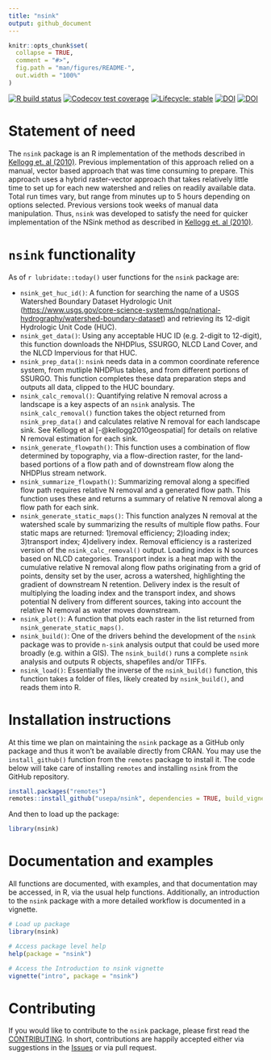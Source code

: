 ```yaml
---
title: "nsink"
output: github_document
---
```

<!-- README.md is generated from README.Rmd. Please edit that file -->

```r
knitr::opts_chunk$set(
  collapse = TRUE,
  comment = "#>",
  fig.path = "man/figures/README-",
  out.width = "100%"
)
```

<!-- badges: start -->
[![R build status](https://github.com/jhollist/nsink/workflows/R-CMD-check/badge.svg)](https://github.com/jhollist/nsink/actions)
[![Codecov test coverage](https://codecov.io/gh/jhollist/nsink/branch/main/graph/badge.svg)](https://codecov.io/gh/jhollist/nsink?branch=main)
[![Lifecycle: stable](https://img.shields.io/badge/lifecycle-stable-brightgreen.svg)](https://lifecycle.r-lib.org/articles/stages.html#stable)
[![DOI](https://zenodo.org/badge/DOI/10.5281/zenodo.6341565.svg)](https://doi.org/10.5281/zenodo.6341565)
[![DOI](https://joss.theoj.org/papers/10.21105/joss.04039/status.svg)](https://doi.org/10.21105/joss.04039)
<!-- badges: end -->

# Statement of need

The `nsink` package is an R implementation of the methods described in [Kellogg et. al (2010)](https://doi.org/10.1016/j.ecoleng.2010.02.006).  Previous implementation of this approach relied on a manual, vector based approach that was time consuming to prepare.  This approach uses a hybrid raster-vector approach that takes relatively little time to set up for each new watershed and relies on readily available data. Total run times vary, but range from minutes up to 5 hours depending on options selected.  Previous versions took weeks of manual data manipulation.  Thus, `nsink` was developed to satisfy the need for quicker implementation of the NSink method as described in [Kellogg et. al (2010)](https://doi.org/10.1016/j.ecoleng.2010.02.006).  

# `nsink` functionality
As of `r lubridate::today()` user functions for the `nsink` package are:

- `nsink_get_huc_id()`: A function for searching the name of a USGS Watershed Boundary Dataset Hydrologic Unit (<https://www.usgs.gov/core-science-systems/ngp/national-hydrography/watershed-boundary-dataset>) and retrieving its 12-digit Hydrologic Unit Code (HUC).  
- `nsink_get_data()`: Using any acceptable HUC ID (e.g. 2-digit to 12-digit), this function downloads the NHDPlus, SSURGO, NLCD Land Cover, and the NLCD Impervious for that HUC.   
- `nsink_prep_data()`: `nsink` needs data in a common coordinate reference system, from mutliple NHDPlus tables, and from different portions of SSURGO.  This function completes these data preparation steps and outputs all data, clipped to the HUC boundary.
- `nsink_calc_removal()`: Quantifying relative N removal across a landscape is a key aspects of an `nsink` analysis.  The `nsink_calc_removal()` function takes the object returned from `nsink_prep_data()` and calculates relative N removal for each landscape sink.  See Kellogg et al [-@kellogg2010geospatial] for details on relative N removal estimation for each sink.
- `nsink_generate_flowpath()`: This function uses a combination of flow determined by topography, via a flow-direction raster, for the land-based portions of a flow path and of downstream flow along the NHDPlus stream network.   
- `nsink_summarize_flowpath()`: Summarizing removal along a specified flow path requires relative N removal and a generated flow path.  This function uses these and returns a  summary of relative N removal along a flow path for each sink. 
- `nsink_generate_static_maps()`: This function analyzes N removal at the watershed scale by summarizing the results of multiple flow paths. Four static maps are returned: 1)removal efficiency; 2)loading index; 3)transport index; 4)delivery index.  Removal efficiency is a rasterized version of the `nsink_calc_removal()` output.  Loading index is N sources based on NLCD categories.   Transport index is a heat map with the cumulative relative N removal along flow paths originating from a grid of points, density set by the user, across a watershed, highlighting the gradient of downstream N retention. Delivery index is the result of multiplying the loading index and the transport index, and shows potential N delivery from different sources, taking into account the relative N removal as water moves downstream. 
- `nsink_plot()`: A function that plots each raster in the list returned from `nsink_generate_static_maps()`.   
- `nsink_build()`: One of the drivers behind the development of the `nsink` package was to provide `n-sink` analysis output that could be used more broadly (e.g. within a GIS).  The `nsink_build()` runs a complete `nsink` analysis and outputs R objects, shapefiles and/or TIFFs.
- `nsink_load()`: Essentially the inverse of the `nsink_build()` function, this function takes a folder of files, likely created by `nsink_build()`, and reads them into R.

# Installation instructions

At this time we plan on maintaining the `nsink` package as a GitHub only package and thus it won't be available directly from CRAN.  You may use the `install_github()` function from the `remotes` package to install it.  The code below will take care of installing `remotes` and installing `nsink` from the GitHub repository.

```r
install.packages("remotes")
remotes::install_github("usepa/nsink", dependencies = TRUE, build_vignettes = TRUE)
```

And then to load up the package:

```r
library(nsink)
```

# Documentation and examples

All functions are documented, with examples, and that documentation may be accessed, in R, via the usual help functions.  Additionally, an introduction to the `nsink` package with a more detailed workflow is documented in a vignette.  

```r
# Load up package
library(nsink)

# Access package level help
help(package = "nsink")

# Access the Introduction to nsink vignette
vignette("intro", package = "nsink")
```

# Contributing

If you would like to contribute to the `nsink` package, please first read the [CONTRIBUTING](.github/CONTRIBUTING.md).  In short, contributions are happily 
accepted either via suggestions in the 
[Issues](https://github.com/USEPA/nsink/issues) or via pull request.
